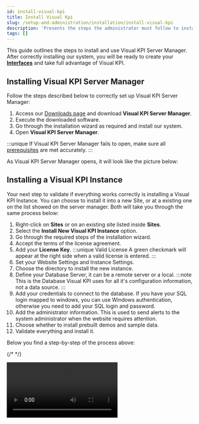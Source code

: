 ```yaml
---
id: install-visual-kpi
title: Install Visual Kpi
slug: /setup-and-administration/installation/install-visual-kpi
description: 'Presents the steps the administrator must follow to install Visual KPI into their server or cloud.'
tags: []
---
```



This guide outlines the steps to install and use Visual KPI Server Manager. After correctly installing our system, you will be ready to create your [**Interfaces**](/docs/setup-and-administration/interfaces) and take full advantage of Visual KPI.

## Installing Visual KPI Server Manager

Follow the steps described below to correctly set up Visual KPI Server Manager:

1. Access our [Downloads page](https://www.transpara.com/software-downloads/) and download **Visual KPI Server Manager**.
2. Execute the downloaded software.
3. Go through the installation wizard as required and install our system.
4. Open **Visual KPI Server Manager**.

:::unique
If Visual KPI Server Manager fails to open, make sure all [prerequisites](/docs/setup-and-administration/installation/prepare-your-system) are met accurately.
:::

As Visual KPI Server Manager opens, it will look like the picture below:

<StylizedImage
  imgURL="img/setup-adm/installation/server-manager-home.png"
  alt="Visual-KPI-Server-Manager"
/>

## Installing a Visual KPI Instance

Your next step to validate if everything works correctly is installing a Visual KPI Instance. You can choose to install it into a new Site, or at a existing one on the list showed on the server manager. Both will take you through the same process below:

1. Right-click on **Sites** or on an existing site listed inside **Sites**.
2. Select the **Install New Visual KPI Instance** option.
3. Go through the required steps of the installation wizard.
4. Accept the terms of the license agreement.
5. Add your **License Key**.
:::unique Valid License
A green checkmark will appear at the right side when a valid license is entered.
:::
6. Set your Website Settings and Instance Settings.
7. Choose the directory to install the new instance.
8. Define your Database Server, it can be a remote server or a local.
:::note
This is the Database Visual KPI uses for all it's configuration information, not a data source.
:::
9. Add your credentials to connect to the database. If you have your SQL login mapped to windows, you can use Windows authentication, otherwise you need to add your SQL login and password.
10. Add the administrator information. This is used to send alerts to the system administrator when the website requires attention.
11. Choose whether to install prebuilt demos and sample data.
12. Validate everything and install it.

Below you find a step-by-step of the process above:

{/* <StylizedImage
  imgURL="img/setup-adm/installation/instance-install-gif.gif"
  alt="Visual-KPI-instance-install"
/> */}

<Video src={video} />

### Validate if everything is OK

Once you have installed the new instance, you can validate if everything is working as expected. To do this:

1. Right-click the new created Instance.
2. Select the **Browse** option.

Your browser will open with a Visual KPI Website similar to this:

<StylizedImage
  imgURL="img/setup-adm/installation/website.png"
  alt="website-example"
/>

## Video guide

Check the following video to see a guide on how to install Visual KPI Server Manager, as presented in this page.

<IframeComponent 
  src="https://www.youtube.com/embed/qjLk-N7fkqU?start=643"
/>